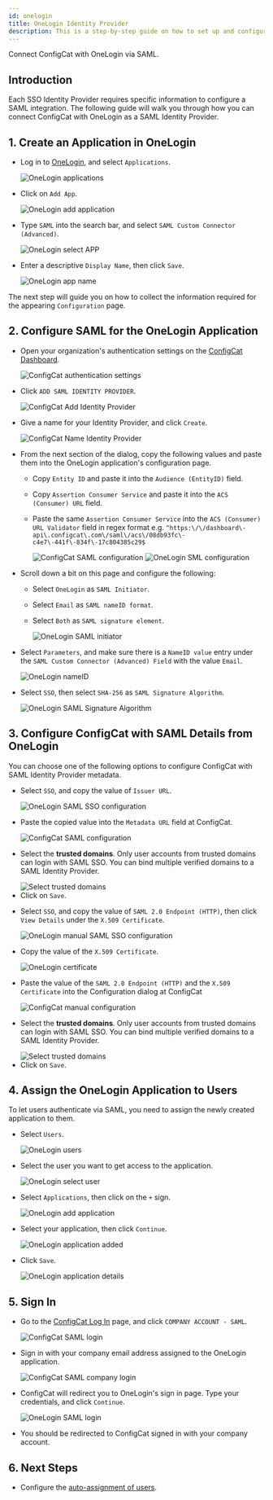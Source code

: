 ```yaml
---
id: onelogin
title: OneLogin Identity Provider
description: This is a step-by-step guide on how to set up and configure OneLogin as a SAML Identity Provider for your organization.
---
```



Connect ConfigCat with OneLogin via SAML.

## Introduction

Each SSO Identity Provider requires specific information to configure a SAML integration. The following guide will walk you through how you can connect ConfigCat with OneLogin as a SAML Identity Provider.

## 1. Create an Application in OneLogin

- Log in to <a href="https://app.onelogin.com/login" target="_blank">OneLogin</a>, and select `Applications`.

  <img className="saml-tutorial-img" src="/docs/assets/saml/onelogin/applications.png" alt="OneLogin applications" />

- Click on `Add App`.

  <img className="saml-tutorial-img" src="/docs/assets/saml/onelogin/add_app.png" alt="OneLogin add application" />

- Type `SAML` into the search bar, and select `SAML Custom Connector (Advanced)`.

  <img className="saml-tutorial-img" src="/docs/assets/saml/onelogin/select_app.png" alt="OneLogin select APP" />

- Enter a descriptive `Display Name`, then click `Save`.

  <img className="saml-tutorial-img" src="/docs/assets/saml/onelogin/app_name.png" alt="OneLogin app name" />

The next step will guide you on how to collect the information required for the appearing `Configuration` page.

## 2. Configure SAML for the OneLogin Application

- Open your organization's authentication settings on the <a href="https://app.configcat.com/organization/authentication" target="_blank">ConfigCat Dashboard</a>.

  <img className="saml-tutorial-img" src="/docs/assets/saml/dashboard/authentication.png" alt="ConfigCat authentication settings" />

- Click `ADD SAML IDENTITY PROVIDER`.

  <img className="saml-tutorial-img" src="/docs/assets/saml/dashboard/add_idp.png" alt="ConfigCat Add Identity Provider" />

- Give a name for your Identity Provider, and click `Create`.

  <img className="saml-tutorial-img" src="/docs/assets/saml/dashboard/onelogin_name.png" alt="ConfigCat Name Identity Provider" />

- From the next section of the dialog, copy the following values and paste them into the OneLogin application's configuration page.

  - Copy `Entity ID` and paste it into the `Audience (EntityID)` field.
  - Copy `Assertion Consumer Service` and paste it into the `ACS (Consumer) URL` field.
  - Paste the same `Assertion Consumer Service` into the `ACS (Consumer) URL Validator` field in regex format e.g. `^https:\/\/dashboard\-api\.configcat\.com\/saml\/acs\/08db93fc\-c4e7\-441f\-834f\-17c804385c29$`

    <img className="saml-tutorial-img" src="/docs/assets/saml/dashboard/acs_entity_id_1.png" alt="ConfigCat SAML configuration" />

    <img className="saml-tutorial-img" src="/docs/assets/saml/onelogin/onelogin_acs_eid.png" alt="OneLogin SML configuration" />

- Scroll down a bit on this page and configure the following:

  - Select `OneLogin` as `SAML Initiator`.
  - Select `Email` as `SAML nameID format`.
  - Select `Both` as `SAML signature element`.

    <img className="saml-tutorial-img" src="/docs/assets/saml/onelogin/saml_config2.png" alt="OneLogin SAML initiator" />

- Select `Parameters`, and make sure there is a `NameID value` entry under the `SAML Custom Connector (Advanced) Field` with the value `Email`.

  <img className="saml-tutorial-img" src="/docs/assets/saml/onelogin/name_id.png" alt="OneLogin nameID" />

- Select `SSO`, then select `SHA-256` as `SAML Signature Algorithm`.

  <img className="saml-tutorial-img" src="/docs/assets/saml/onelogin/sso_signing_algo.png" alt="OneLogin SAML Signature Algorithm"  />

## 3. Configure ConfigCat with SAML Details from OneLogin

You can choose one of the following options to configure ConfigCat with SAML Identity Provider metadata.

<Tabs>
  <TabItem value="metadataUrl" label="Metadata URL" default>
    <ul>
      <li>
        <p>Select <code>SSO</code>, and copy the value of <code>Issuer URL</code>.</p>
        <img className="saml-tutorial-img" src="/docs/assets/saml/onelogin/sso_config.png" alt="OneLogin SAML SSO configuration" />
      </li>
      <li>
        <p>Paste the copied value into the <code>Metadata URL</code> field at ConfigCat.</p>
        <img className="saml-tutorial-img" src="/docs/assets/saml/onelogin/cc_meta_url_new.png" alt="ConfigCat SAML configuration" />
      </li>
      <li>
        <p>Select the <strong>trusted domains</strong>. Only user accounts from trusted domains can login with SAML SSO. You can bind multiple verified domains to a SAML Identity Provider.</p>
        <img className="saml-tutorial-img" src="/docs/assets/saml/dashboard/select_trusted_domains.png" alt="Select trusted domains" />
      </li>
      <li>
        Click on <code>Save</code>.
      </li>
    </ul>
  </TabItem>
  <TabItem value="manual" label="Manual Configuration">
    <ul>
      <li>
        <p>Select <code>SSO</code>, and copy the value of <code>SAML 2.0 Endpoint (HTTP)</code>, then click <code>View Details</code> under the <code>X.509 Certificate</code>.</p>
        <img className="saml-tutorial-img" src="/docs/assets/saml/onelogin/sso_config_manual.png"  alt="OneLogin manual SAML SSO configuration" />
      </li>
      <li>
        <p>Copy the value of the <code>X.509 Certificate</code>.</p>
        <img className="saml-tutorial-img" src="/docs/assets/saml/onelogin/cert.png" alt="OneLogin certificate" />
      </li>
      <li>
        <p>Paste the value of the <code>SAML 2.0 Endpoint (HTTP)</code> and the <code>X.509 Certificate</code> into the Configuration dialog at ConfigCat</p>
        <img className="saml-tutorial-img" src="/docs/assets/saml/onelogin/cc_manual_new.png" alt="ConfigCat manual configuration" />
      </li>
      <li>
        <p>Select the <strong>trusted domains</strong>. Only user accounts from trusted domains can login with SAML SSO. You can bind multiple verified domains to a SAML Identity Provider.</p>
        <img className="saml-tutorial-img" src="/docs/assets/saml/dashboard/select_trusted_domains.png" alt="Select trusted domains" />
      </li>
      <li>
        Click on <code>Save</code>.
      </li>
    </ul>
  </TabItem>
</Tabs>

## 4. Assign the OneLogin Application to Users

To let users authenticate via SAML, you need to assign the newly created application to them.

- Select `Users`.

  <img className="saml-tutorial-img" src="/docs/assets/saml/onelogin/users.png" alt="OneLogin users" />

- Select the user you want to get access to the application.

  <img className="saml-tutorial-img" src="/docs/assets/saml/onelogin/select_user.png" alt="OneLogin select user"/>

- Select `Applications`, then click on the `+` sign.

  <img className="saml-tutorial-img" src="/docs/assets/saml/onelogin/add_application.png" alt="OneLogin add application"/>

- Select your application, then click `Continue`.

  <img className="saml-tutorial-img" src="/docs/assets/saml/onelogin/app_added.png" alt="OneLogin application added"/>

- Click `Save`.

  <img className="saml-tutorial-img" src="/docs/assets/saml/onelogin/app_details.png" alt="OneLogin application details"/>

## 5. Sign In

- Go to the <a href="https://app.configcat.com/auth/login" target="_blank">ConfigCat Log In</a> page, and click `COMPANY ACCOUNT - SAML`.

  <img className="saml-tutorial-img" src="/docs/assets/saml/dashboard/saml_login.png" alt="ConfigCat SAML login" />

- Sign in with your company email address assigned to the OneLogin application.

  <img className="saml-tutorial-img" src="/docs/assets/saml/dashboard/company_email.png" alt="ConfigCat SAML company login" />

- ConfigCat will redirect you to OneLogin's sign in page. Type your credentials, and click `Continue`.

  <img className="saml-tutorial-img" src="/docs/assets/saml/onelogin/login.png" alt="OneLogin SAML login"  />

- You should be redirected to ConfigCat signed in with your company account.

## 6. Next Steps

- Configure the [auto-assignment of users](/docs/advanced/team-management/auto-assign-users).
